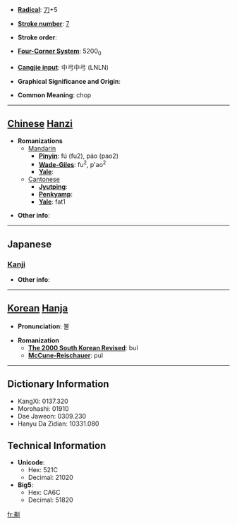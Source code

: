 * '''[[Wiktionary:Chinese radical index| Radical]]''': [[Wiktionary:Chinese radical index 刀|刀]]+5

* '''[[Wiktionary:Chinese total strokes index|Stroke number]]''': [[Wiktionary:Chinese total strokes index 7|7]]

* '''Stroke order''': 

* '''[[Wiktionary:Chinese four corner index|Four-Corner System]]''': 5200<sub>0</sub>

* '''[[Wiktionary:Chinese Cangjie index|Cangjie input]]''': 中弓中弓 (LNLN)

* '''Graphical Significance and Origin''': 

* '''Common Meaning''': chop

----

== [[Chinese]] [[Hanzi]] ==

* '''Romanizations'''
** [[Mandarin]]
*** '''[[Pinyin]]''': fú (fu2), páo (pao2)
*** '''[[Wade-Giles]]''': fu<sup>2</sup>, p'ao<sup>2</sup>
*** '''[[Yale]]''': 
**[[Cantonese]]
***'''[[Jyutping]]''':
***'''[[Penkyamp]]''': 
***'''[[Yale]]''': fat1

* '''Other info''': 

----

==Japanese==
===[[Kanji]]===
{{kanji|on readings=[[ふつ]] (futsu), [[ふち]] (fuchi)
|kun readings=[[うつ]] (utsu), [[たつ]] (tatsu), [[さる]] (saru)
}}

* '''Other info''':  

----

== [[Korean]] [[Hanja]] ==

* '''Pronunciation''': 불

* '''Romanization'''
** '''[[The 2000 South Korean Revised Romanization|The 2000 South Korean Revised]]''': bul
** '''[[McCune-Reischauer]]''': pul

----

== Dictionary Information ==

* KangXi: 0137.320
* Morohashi: 01910
* Dae Jaweon: 0309.230
* Hanyu Da Zidian: 10331.080

== Technical Information ==

* '''Unicode''':
** Hex: 521C
** Decimal: 21020
* '''Big5''':
** Hex: CA6C
** Decimal: 51820

[[fr:刜]]